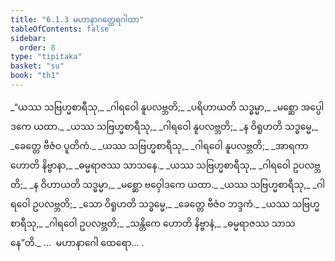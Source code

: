 ```yaml
---
title: "6.1.3 မဟာနာဂတ္ထေရဂါထာ"
tableOfContents: false
sidebar:
  order: 8
type: "tipitaka"
basket: "su"
book: "th1"
---
```



<DynamicBreadcrumb />

<Division number="387" book="th1">

<Paragraph number="657" type="verses" book="th1">
_“ယဿ သဗြဟ္မစာရီသု,_  
_ဂါရဝေါ နူပလဗ္ဘတိ;_  
_ပရိဟာယတိ သဒ္ဓမ္မာ,_  
_မစ္ဆော အပ္ပေါဒကေ ယထာ._  

</Paragraph>

</Division>
<Division number="388" book="th1">

<Paragraph number="658" type="verses" book="th1">
_ယဿ သဗြဟ္မစာရီသု,_  
_ဂါရဝေါ နူပလဗ္ဘတိ;_  
_န ဝိရူဟတိ သဒ္ဓမ္မေ,_  
_ခေတ္တေ ဗီဇံဝ ပူတိကံ._  

</Paragraph>

</Division>
<Division number="389" book="th1">

<Paragraph number="659" type="verses" book="th1">
_ယဿ သဗြဟ္မစာရီသု,_  
_ဂါရဝေါ နူပလဗ္ဘတိ;_  
_အာရကာ ဟောတိ နိဗ္ဗာနာ,_  
_ဓမ္မရာဇဿ သာသနေ._  

</Paragraph>

</Division>
<Division number="390" book="th1">

<Paragraph number="660" type="verses" book="th1">
_ယဿ သဗြဟ္မစာရီသု,_  
_ဂါရဝေါ ဥပလဗ္ဘတိ;_  
_န ဝိဟာယတိ သဒ္ဓမ္မာ,_  
_မစ္ဆော ဗဝှေါဒကေ ယထာ._  

</Paragraph>

</Division>
<Division number="391" book="th1">

<Paragraph number="661" type="verses" book="th1">
_ယဿ သဗြဟ္မစာရီသု,_  
_ဂါရဝေါ ဥပလဗ္ဘတိ;_  
_သော ဝိရူဟတိ သဒ္ဓမ္မေ,_  
_ခေတ္တေ ဗီဇံဝ ဘဒ္ဒကံ._  

</Paragraph>

</Division>
<Division number="392" book="th1">

<Paragraph number="662" type="verses" book="th1">
_ယဿ သဗြဟ္မစာရီသု,_  
_ဂါရဝေါ ဥပလဗ္ဘတိ;_  
_သန္တိကေ ဟောတိ နိဗ္ဗာနံ,_  
_ဓမ္မရာဇဿ သာသနေ”တိ._  


</Paragraph>
</Division>

<Paragraph number="663" type="center" book="th1">
…  မဟာနာဂေါ ထေရော… .
</Paragraph>